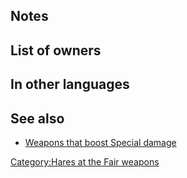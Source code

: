 {{Weapon Infobox
|tagid=SID_ベビーキャロット
|weaponType=Dagger
|weaponName={{PAGENAME}}
|might=8
|range=2
|effect=Deals +10 damage when Special triggers.<br>After combat, if unit attacked, inflicts Def/Res-5 on target and foes within 2 spaces of target through their next actions.
|cost=200
|exclusive=0
|statModifiers=0,8,0,0,0
|next=Lethal Carrot+
|promotionRarity=5
|promotionTier=1
|required=Steel Dagger
|properties=
}}
==Notes==
{{FlatDamage|special=1|10}}
{{IfUnitAttacked}}
{{Penalties}}

==List of owners==
{{Skill Hero List}}

==In other languages==
{{OtherLanguages
|japanese=ベビーキャロット
|german=Todesmöhrchen
|spanishEU=Zanahoria letal
|spanishLA=Zanahoria letal
|french=Carotte létale
|italian=Carotina
|chineseTW=致命卡洛特
|portuguese=Cenoura mortal
}}
==See also==
* [[Weapons that boost Special damage]]
{{Weapons Navbox}}
[[Category:Hares at the Fair weapons]]